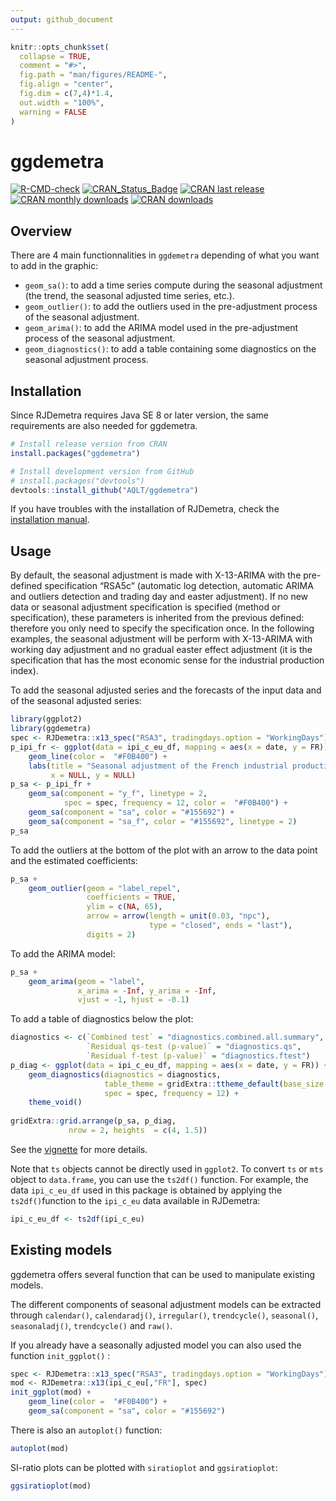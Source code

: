 ```yaml
---
output: github_document
---
```


<!-- README.md is generated from README.Rmd. Please edit that file -->

```r
knitr::opts_chunk$set(
  collapse = TRUE,
  comment = "#>",
  fig.path = "man/figures/README-",
  fig.align = "center",
  fig.dim = c(7,4)*1.4,
  out.width = "100%",
  warning = FALSE
)
```

# ggdemetra <img src="man/figures/logo.png" align="right" alt="" />

[![R-CMD-check](https://github.com/AQLT/ggdemetra/workflows/R-CMD-check/badge.svg)](https://github.com/AQLT/ggdemetra/actions)
[![CRAN_Status_Badge](http://www.r-pkg.org/badges/version/ggdemetra)](https://cran.r-project.org/package=ggdemetra)
[![CRAN last release](http://www.r-pkg.org/badges/last-release/ggdemetra)](https://cran.r-project.org/package=ggdemetra)
[![CRAN monthly downloads](http://cranlogs.r-pkg.org/badges/ggdemetra?color=lightgrey)](https://cran.r-project.org/package=ggdemetra)
[![CRAN downloads](http://cranlogs.r-pkg.org/badges/grand-total/ggdemetra?color=lightgrey)](https://cran.r-project.org/package=ggdemetra)

## Overview

```{=markdown}
ggdemetra is an extension of [ggplot2](https://github.com/tidyverse/ggplot2) to add seasonal adjustment statistics to your plots. The seasonal adjustment process is done with [RJDemetra](https://github.com/jdemetra/rjdemetra) that is an R interface to [JDemetra+](https://github.com/jdemetra/jdemetra-app), the seasonal adjustment software [officially recommended](<https://cros-legacy.ec.europa.eu/system/files/Jdemetra_ release.pdf>) to the members of the European Statistical System (ESS) and the European System of Central Banks. RJDemetra implements the two leading seasonal adjustment methods [TRAMO/SEATS+](https://gretl.sourceforge.net/tramo/tramo-seats.html) and [X-12ARIMA/X-13ARIMA-SEATS](https://www.census.gov/data/software/x13as.html).
```

There are 4 main functionnalities in `ggdemetra` depending of what you want to add in the graphic:

- `geom_sa()`: to add a time series compute during the seasonal adjustment (the trend, the seasonal adjusted time series, etc.).  
- `geom_outlier()`: to add the outliers used in the pre-adjustment process of the seasonal adjustment.
- `geom_arima()`: to add the ARIMA model  used in the pre-adjustment process of the seasonal adjustment.
- `geom_diagnostics()`: to add a table containing some diagnostics on the seasonal adjustment process.

## Installation

Since RJDemetra requires Java SE 8 or later version, the same requirements are also needed for ggdemetra.

```r
# Install release version from CRAN
install.packages("ggdemetra")

# Install development version from GitHub
# install.packages("devtools")
devtools::install_github("AQLT/ggdemetra")
```

If you have troubles with the installation of RJDemetra, check the [installation manual](https://github.com/jdemetra/rjdemetra/wiki/Installation-manual).

## Usage

By default, the seasonal adjustment is made with X-13-ARIMA with the pre-defined specification "RSA5c"  (automatic log detection, automatic ARIMA and outliers detection and trading day and easter adjustment). 
If no new data or seasonal adjustment specification is specified (method or specification), these parameters is inherited from the previous defined: therefore you only need to specify the specification once. 
In the following examples, the seasonal adjustment will be perform with X-13-ARIMA with working day adjustment and no gradual easter effect adjustment (it is the specification that has the most economic sense for the industrial production index).

To add the seasonal adjusted series and the forecasts of the input data and of the seasonal adjusted series:
```r
library(ggplot2)
library(ggdemetra)
spec <- RJDemetra::x13_spec("RSA3", tradingdays.option = "WorkingDays")
p_ipi_fr <- ggplot(data = ipi_c_eu_df, mapping = aes(x = date, y = FR)) +
    geom_line(color =  "#F0B400") +
    labs(title = "Seasonal adjustment of the French industrial production index",
         x = NULL, y = NULL)
p_sa <- p_ipi_fr +
    geom_sa(component = "y_f", linetype = 2,
            spec = spec, frequency = 12, color =  "#F0B400") + 
    geom_sa(component = "sa", color = "#155692") +
    geom_sa(component = "sa_f", color = "#155692", linetype = 2)
p_sa
```

To add the outliers at the bottom of the plot with an arrow to the data point and the estimated coefficients:
```r
p_sa + 
    geom_outlier(geom = "label_repel",
                 coefficients = TRUE,
                 ylim = c(NA, 65), 
                 arrow = arrow(length = unit(0.03, "npc"),
                               type = "closed", ends = "last"),
                 digits = 2)
```

To add the ARIMA model:

```r
p_sa + 
    geom_arima(geom = "label",
               x_arima = -Inf, y_arima = -Inf, 
               vjust = -1, hjust = -0.1)
```

To add a table of diagnostics below the plot:
```r
diagnostics <- c(`Combined test` = "diagnostics.combined.all.summary",
                 `Residual qs-test (p-value)` = "diagnostics.qs",
                 `Residual f-test (p-value)` = "diagnostics.ftest")
p_diag <- ggplot(data = ipi_c_eu_df, mapping = aes(x = date, y = FR)) +
    geom_diagnostics(diagnostics = diagnostics,
                     table_theme = gridExtra::ttheme_default(base_size = 8),
                     spec = spec, frequency = 12) + 
    theme_void()
    
gridExtra::grid.arrange(p_sa, p_diag,
             nrow = 2, heights  = c(4, 1.5))
```

See the [vignette](https://aqlt.github.io/ggdemetra/articles/ggdemetra.html) for more details.

Note that `ts` objects cannot be directly used in `ggplot2`.
To convert `ts` or `mts` object to `data.frame`, you can use the `ts2df()` function.
For example, the data `ipi_c_eu_df` used in this package is obtained by applying the  `ts2df()`function to the `ipi_c_eu` data available in RJDemetra:
```r
ipi_c_eu_df <- ts2df(ipi_c_eu)
```


## Existing models

ggdemetra offers several function that can be used to manipulate existing models.

The different components of seasonal adjustment models can be extracted through  `calendar()`, `calendaradj()`, `irregular()`, `trendcycle()`, `seasonal()`, `seasonaladj()`, `trendcycle()` and `raw()`.

If you already have a seasonally adjusted model you can also used the function `init_ggplot()` :
```r
spec <- RJDemetra::x13_spec("RSA3", tradingdays.option = "WorkingDays")
mod <- RJDemetra::x13(ipi_c_eu[,"FR"], spec)
init_ggplot(mod) +
    geom_line(color =  "#F0B400") +
    geom_sa(component = "sa", color = "#155692")
```

There is also an `autoplot()` function:

```r
autoplot(mod)
```

SI-ratio plots can be plotted with `siratioplot` and `ggsiratioplot`:

```r
ggsiratioplot(mod)
```
